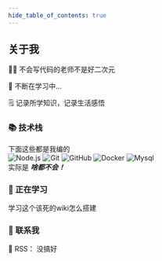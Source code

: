 ```yaml
---
hide_table_of_contents: true
---
```



## 关于我

👨‍💻 不会写代码的老师不是好二次元

🌱 不断在学习中...

🗒️ 记录所学知识，记录生活感悟

### 📚 技术栈
下面这些都是我编的  
![Node.js](https://img.shields.io/badge/-Node-333333?style=flat&logo=node.js)
![Git](https://img.shields.io/badge/-Git-333333?style=flat-square&logo=git)
![GitHub](https://img.shields.io/badge/-GitHub-333333?style=flat-square&logo=github)
![Docker](https://img.shields.io/badge/-Docker-333333?style=flat&logo=docker)
![Mysql](https://img.shields.io/badge/-Mysql-333333?style=flat&logo=mysql)  
实际是 ***啥都不会！***  


### 🔭 正在学习

学习这个该死的wiki怎么搭建  

### 💬 联系我

📢 RSS： 没搞好  
